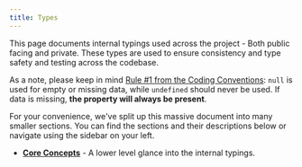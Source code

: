 ```yaml
---
title: Types
---
```


This page documents internal typings used across the project - Both public facing and private.
These types are used to ensure consistency and type safety and testing across the codebase.

As a note, please keep in mind [Rule #1 from the Coding Conventions](https://docs.bloomix.dev/writingContent/standards#1-null-vs-undefined): `null` is used for empty or missing data, while `undefined` should never be used.
If data is missing, **the property will always be present**.

For your convenience, we've split up this massive document into many smaller sections.
You can find the sections and their descriptions below or navigate using the sidebar on your left.

- [**Core Concepts**](https://docs.bloomix.dev/reference/types/concepts) - A lower level glance into the internal typings.